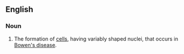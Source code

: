 ==English==

===Noun===
{{en-noun|poikilocarynoses}}

# {{lb|en|rare}} The formation of [[cell]]s, having variably shaped nuclei, that occurs in [[Bowen's disease]].